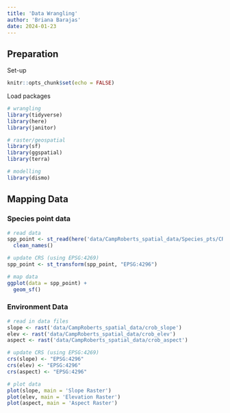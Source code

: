 ```yaml
---
title: 'Data Wrangling'
author: 'Briana Barajas'
date: 2024-01-23
---
```


## Preparation

Set-up

```r
knitr::opts_chunk$set(echo = FALSE)
```

Load packages

```r
# wrangling
library(tidyverse)
library(here)
library(janitor)

# raster/geospatial
library(sf)
library(ggspatial)
library(terra)

# modelling
library(dismo)
```

## Mapping Data

### Species point data

```r
# read data
spp_point <- st_read(here('data/CampRoberts_spatial_data/Species_pts/CR_BASP_obs_11Jul22.shp')) %>% 
  clean_names()

# update CRS (using EPSG:4269)
spp_point <- st_transform(spp_point, "EPSG:4296")

# map data
ggplot(data = spp_point) +
  geom_sf()
```


### Environment Data

```r
# read in data files
slope <- rast('data/CampRoberts_spatial_data/crob_slope')
elev <- rast('data/CampRoberts_spatial_data/crob_elev')
aspect <- rast('data/CampRoberts_spatial_data/crob_aspect')

# update CRS (using EPSG:4269)
crs(slope) <- "EPSG:4296"
crs(elev) <- "EPSG:4296"
crs(aspect) <- "EPSG:4296"

# plot data
plot(slope, main = 'Slope Raster')
plot(elev, main = 'Elevation Raster')
plot(aspect, main = 'Aspect Raster')
```